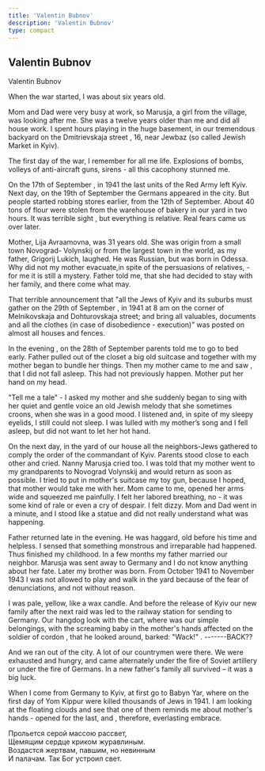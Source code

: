 ```yaml
---
title: 'Valentin Bubnov'
description: 'Valentin Bubnov'
type: compact
---
```


## Valentin Bubnov

Valentin Bubnov

When the war started, I was about six years old.

Mom and Dad were very busy at work, so Marusja, a girl from the village, was
looking after me. She was a twelve years older than me and did all house work. I
spent hours playing in the huge basement, in our tremendous backyard on the
Dmitrievskaja street , 16, near Jewbaz (so called Jewish Market in Kyiv).

The first day of the war, I remember for all me life. Explosions of bombs,
volleys of anti-aircraft guns, sirens - all this cacophony stunned me.

On the 17th of September , in 1941 the last units of the Red Army left Kyiv.
Next day, on the 19th of September the Germans appeared in the city. But people
started robbing stores earlier, from the 12th of September. About 40 tons of
flour were stolen from the warehouse of bakery in our yard in two hours. It was
terrible sight , but everything is relative. Real fears came us over later.

Mother, Lija Avraamovna, was 31 years old. She was origin from a small town
Novograd- Volynskij or from the largest town in the world, as my father,
Grigorij Lukich, laughed. He was Russian, but was born in Odessa. Why did not my
mother evacuate,in spite of the persuasions of relatives, - for me it is still a
mystery. Father told me, that she had decided to stay with her family, and there
come what may.

That terrible announcement that "all the Jews of Kyiv and its suburbs must
gather on the 29th of September , in 1941 at 8 am on the corner of Melnikovskaja
and Dohturovskaja street; and bring all valuables, documents and all the clothes
(in case of disobedience - execution)” was posted on almost all houses and
fences.

In the evening , on the 28th of September parents told me to go to bed early.
Father pulled out of the closet a big old suitcase and together with my mother
began to bundle her things. Then my mother came to me and saw , that I did not
fall asleep. This had not previously happen. Mother put her hand on my head.

"Tell me a tale" - I asked my mother and she suddenly began to sing with her
quiet and gentle voice an old Jewish melody that she sometimes croons, when she
was in a good mood. I listened and, in spite of my sleepy eyelids, I still could
not sleep. I was lulled with my mother’s song and I fell asleep, but did not
want to let her hot hand.

On the next day, in the yard of our house all the neighbors-Jews gathered to
comply the order of the commandant of Kyiv. Parents stood close to each other
and cried. Nanny Marusja cried too. I was told that my mother went to my
grandparents to Novograd Volynskij and would return as soon as possible. I tried
to put in mother's suitcase my toy gun, because I hoped, that mother would take
me with her. Mom came to me, opened her arms wide and squeezed me painfully. I
felt her labored breathing, no - it was some kind of rale or even a cry of
despair. I felt dizzy. Mom and Dad went in a minute, and I stood like a statue
and did not really understand what was happening.

Father returned late in the evening. He was haggard, old before his time and
helpless. I sensed that something monstrous and irreparable had happened. Thus
finished my childhood. In a few months my father married our neighbor. Marusja
was sent away to Germany and I do not know anything about her fate. Later my
brother was born. From October 1941 to November 1943 I was not allowed to play
and walk in the yard because of the fear of denunciations, and not without
reason.

I was pale, yellow, like a wax candle. And before the release of Kyiv our new
family after the next raid was led to the railway station for sending to
Germany. Our hangdog look with the cart, where was our simple belongings, with
the screaming baby in the mother's hands affected on the soldier of cordon ,
that he looked around, barked: "Wack!" . -------BACK??

And we ran out of the city. A lot of our countrymen were there. We were
exhausted and hungry, and came alternately under the fire of Soviet artillery or
under the fire of Germans. In a new father's family all survived – it was a big
luck.

When I come from Germany to Kyiv, at first go to Babyn Yar, where on the first
day of Yom Kippur were killed thousands of Jews in 1941. I am looking at the
floating clouds and see that one of them reminds me about mother's hands -
opened for the last, and , therefore, everlasting embrace.

Прольется серой массою рассвет,\
Щемящим сердце криком журавлиным.\
Воздастся жертвам, павшим, но невинным\
И палачам. Так Бог устроил свет.
